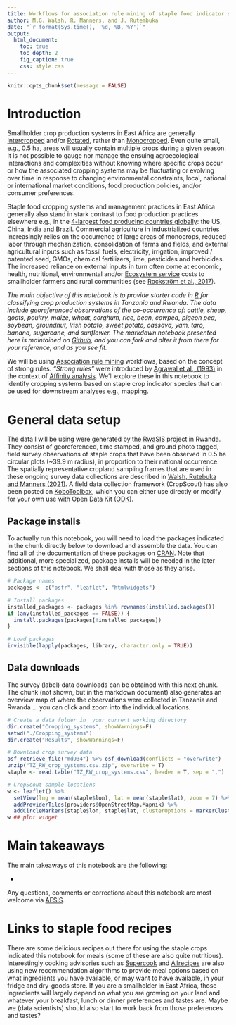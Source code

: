 ```yaml
---
title: Workflows for association rule mining of staple food indicator species
author: M.G. Walsh, R. Manners, and J. Rutembuka
date: "`r format(Sys.time(), '%d, %B, %Y')`"
output:
  html_document:
    toc: true
    toc_depth: 2
    fig_caption: true
    css: style.css
---
```


```r
knitr::opts_chunk$set(message = FALSE)
```

# Introduction

Smallholder crop production systems in East Africa are generally [Intercropped](https://en.wikipedia.org/wiki/Intercropping) and/or [Rotated](https://en.wikipedia.org/wiki/Crop_rotation), rather than [Monocropped](https://en.wikipedia.org/wiki/Monocropping). Even quite small, e.g., 0.5 ha, areas will usually contain multiple crops during a given season. It is not possible to gauge nor manage the ensuing agroecological interactions and complexities without knowing where specific crops occur or how the associated cropping systems may be fluctuating or evolving over time in response to changing environmental constraints, local, national or international market conditions, food production policies, and/or consumer preferences. 

Staple food cropping systems and management practices in East Africa generally also stand in stark contrast to food production practices elsewhere e.g., in the [4-largest food producing countries globally](https://www.investopedia.com/articles/investing/100615/4-countries-produce-most-food.asp): the US, China, India and Brazil. Commercial agriculture in industrialized countries increasingly relies on the occurrence of large areas of monocrops, reduced labor through mechanization, consolidation of farms and fields, and external agricultural inputs such as fossil fuels, electricity, irrigation, improved / patented seed, GMOs, chemical fertilizers, lime, pesticides and herbicides. The increased reliance on external inputs in turn often come at economic, health, nutritional, environmental and/or [Ecosystem service](https://en.wikipedia.org/wiki/Ecosystem_service) costs to smallholder farmers and rural communities (see [Rockström et al., 2017](https://link.springer.com/article/10.1007/s13280-016-0793-6)). 

*The main objective of this notebook is to provide starter code in [R](https://www.r-project.org/) for classifying crop production systems in Tanzania and Rwanda. The data include georeferenced observations of the co-occurrence of: cattle,	sheep, goats, poultry, maize, wheat, sorghum,	rice,	bean,	cowpea,	pigeon pea,	soybean, groundnut, Irish potato,	sweet potato,	cassava, yam, taro, banana, sugarcane, and sunflower. The markdown notebook presented here is maintained on [Github](https://github.com/mgwalsh/RwaSIS/blob/master/Cropping%20_sytems.Rmd), and you can fork and alter it from there for your reference, and as you see fit.*

We will be using [Association rule mining](https://en.wikipedia.org/wiki/Association_rule_learning) workflows, based on the concept of strong rules. *"Strong rules"* were introduced by [Agrawal et al., (1993)](https://dl.acm.org/doi/10.1145/170036.170072) in the context of [Affinity analysis](https://en.wikipedia.org/wiki/Affinity_analysis). We'll explore these in this notebook to identify cropping systems based on staple crop indicator species that can be used for downstream analyses e.g., mapping.

# General data setup

The data I will be using were generated by the [RwaSIS]() project in Rwanda. They consist of <n> georeferenced, time stamped, and ground photo tagged, field survey observations of staple crops that have been observed in 0.5 ha circular plots (~39.9 m radius), in proportion to their national occurrence. The spatially representative cropland sampling frames that are used in these ongoing survey data collections are described in [Walsh, Rutebuka and Manners (2021)](https://github.com/mgwalsh/RwaSIS/blob/master/RwaSIS_cropland_sample.Rmd). A field data collection framework (CropScout) has also been posted on [KoboToolbox](https://kobo.humanitarianresponse.info/#/forms/a3jwzkBTtDvdaZJgR6YjAe/), which you can either use directly or modify for your own use with Open Data Kit ([ODK](https://opendatakit.org/)).

## Package installs

To actually run this notebook, you will need to load the packages indicated in the chunk directly below to download and assemble the data. You can find all of the documentation of these packages on [CRAN](https://cran.r-project.org/). Note that additional, more specialized, package installs will be needed in the later sections of this notebook. We shall deal with those as they arise.

```r
# Package names
packages <- c("osfr", "leaflet", "htmlwidgets")

# Install packages
installed_packages <- packages %in% rownames(installed.packages())
if (any(installed_packages == FALSE)) {
  install.packages(packages[!installed_packages])
}

# Load packages
invisible(lapply(packages, library, character.only = TRUE))
```

## Data downloads

The survey (label) data downloads can be obtained with this next chunk. The chunk (not shown, but in the markdown document) also generates an overview map of where the observations were collected in Tanzania and Rwanda ... you can click and zoom into the individual locations.

```r
# Create a data folder in  your current working directory
dir.create("Cropping_systems", showWarnings=F)
setwd("./Cropping_systems")
dir.create("Results", showWarnings=F)

# Download crop survey data
osf_retrieve_file("md934") %>% osf_download(conflicts = "overwrite")
unzip("TZ_RW_crop_systems.csv.zip", overwrite = T)
staple <- read.table("TZ_RW_crop_systems.csv", header = T, sep = ",")
```

```r
# CropScout sample locations
w <- leaflet() %>%
  setView(lng = mean(staple$lon), lat = mean(staple$lat), zoom = 7) %>%
  addProviderTiles(providers$OpenStreetMap.Mapnik) %>%
  addCircleMarkers(staple$lon, staple$lat, clusterOptions = markerClusterOptions())
w ## plot widget 
```

# Main takeaways

The main takeaways of this notebook are the following:

* 

Any questions, comments or corrections about this notebook are most welcome via [AFSIS](mailto:mgw.africasoils.info).

# Links to staple food recipes

There are some delicious recipes out there for using the staple crops indicated this notebook for meals (some of these are also quite nutritious). Interestingly cooking advisories such as [Supercook](https://www.supercook.com/#/recipes) and [Allrecipes](https://www.allrecipes.com/search/results/?search=) are also using new recommendation algorithms to provide meal options based on what ingredients you have available, or may want to have available, in your fridge and dry-goods store. If you are a smallholder in East Africa, those ingredients will largely depend on what you are growing on your land and whatever your breakfast, lunch or dinner preferences and tastes are. Maybe we (data scientists) should also start to work back from those preferences and tastes?



